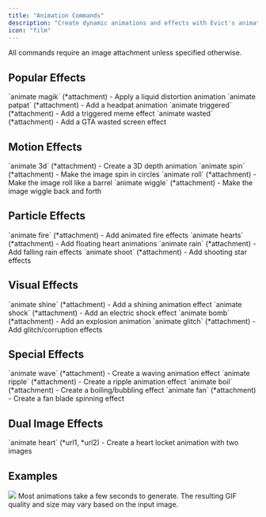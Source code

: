 ```yaml
---
title: "Animation Commands"
description: "Create dynamic animations and effects with Evict's animate commands."
icon: "film"
---
```


<Tip>
  All commands require an image attachment unless specified otherwise.
</Tip>

## Popular Effects

<CardGroup cols={2}>
  <Card title="Magik" icon="wand-magic-sparkles">
    `animate magik` (*attachment) - Apply a liquid distortion animation
  </Card>
  <Card title="PatPat" icon="hand">
    `animate patpat` (*attachment) - Add a headpat animation
  </Card>
  <Card title="Triggered" icon="explosion">
    `animate triggered` (*attachment) - Add a triggered meme effect
  </Card>
  <Card title="Wasted" icon="skull">
    `animate wasted` (*attachment) - Add a GTA wasted screen effect
  </Card>
</CardGroup>

## Motion Effects

<CardGroup cols={2}>
  <Card title="3D" icon="cube">
    `animate 3d` (*attachment) - Create a 3D depth animation
  </Card>
  <Card title="Spin" icon="rotate">
    `animate spin` (*attachment) - Make the image spin in circles
  </Card>
  <Card title="Roll" icon="rotate-right">
    `animate roll` (*attachment) - Make the image roll like a barrel
  </Card>
  <Card title="Wiggle" icon="arrows-left-right">
    `animate wiggle` (*attachment) - Make the image wiggle back and forth
  </Card>
</CardGroup>

## Particle Effects

<CardGroup cols={2}>
  <Card title="Fire" icon="fire">
    `animate fire` (*attachment) - Add animated fire effects
  </Card>
  <Card title="Hearts" icon="heart">
    `animate hearts` (*attachment) - Add floating heart animations
  </Card>
  <Card title="Rain" icon="cloud-rain">
    `animate rain` (*attachment) - Add falling rain effects
  </Card>
  <Card title="Shoot" icon="star">
    `animate shoot` (*attachment) - Add shooting star effects
  </Card>
</CardGroup>

## Visual Effects

<CardGroup cols={2}>
  <Card title="Shine" icon="sparkles">
    `animate shine` (*attachment) - Add a shining animation effect
  </Card>
  <Card title="Shock" icon="bolt">
    `animate shock` (*attachment) - Add an electric shock effect
  </Card>
  <Card title="Bomb" icon="bomb">
    `animate bomb` (*attachment) - Add an explosion animation
  </Card>
  <Card title="Glitch" icon="bug">
    `animate glitch` (*attachment) - Add glitch/corruption effects
  </Card>
</CardGroup>

## Special Effects

<CardGroup cols={2}>
  <Card title="Wave" icon="wave-square">
    `animate wave` (*attachment) - Create a waving animation effect
  </Card>
  <Card title="Ripple" icon="water">
    `animate ripple` (*attachment) - Create a ripple animation effect
  </Card>
  <Card title="Boil" icon="temperature-high">
    `animate boil` (*attachment) - Create a boiling/bubbling effect
  </Card>
  <Card title="Fan" icon="fan">
    `animate fan` (*attachment) - Create a fan blade spinning effect
  </Card>
</CardGroup>

## Dual Image Effects

<CardGroup cols={1}>
  <Card title="Heart Locket" icon="heart">
    `animate heart` (*url1, *url2) - Create a heart locket animation with two images
  </Card>
</CardGroup>

## Examples

<Frame>
  <img src="/images/applications/animate.png" />
</Frame>

<Note>
  Most animations take a few seconds to generate. The resulting GIF quality and size may vary based on the input image.
</Note>